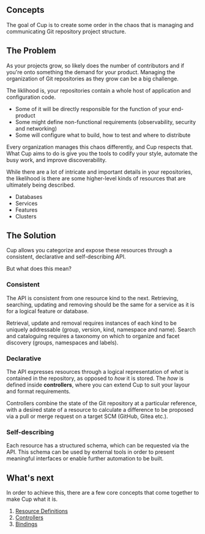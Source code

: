 Concepts
--------

The goal of Cup is to create some order in the chaos that is managing and communicating Git repository project structure.

## The Problem

As your projects grow, so likely does the number of contributors and if you're onto something the demand for your product.
Managing the organization of Git repositories as they grow can be a big challenge.

The liklihood is, your repositories contain a whole host of application and configuration code.
- Some of it will be directly responsible for the function of your end-product
- Some might define non-functional requirements (observability, security and networking)
- Some will configure what to build, how to test and where to distribute

Every organization manages this chaos differently, and Cup respects that.
What Cup aims to do is give you the tools to codify your style, automate the busy work, and improve discoverability.

While there are a lot of intricate and important details in your repositories, the likelihood is there are some higher-level kinds of resources that are ultimately being described.

- Databases
- Services
- Features
- Clusters

## The Solution

Cup allows you categorize and expose these resources through a consistent, declarative and self-describing API.

But what does this mean?

### Consistent

The API is consistent from one resource kind to the next.
Retrieving, searching, updating and removing should be the same for a service as it is for a logical feature or database.

Retrieval, update and removal requires instances of each kind to be uniquely addressable (group, version, kind, namespace and name).
Search and cataloguing requires a taxonomy on which to organize and facet discovery (groups, namespaces and labels).

### Declarative

The API expresses resources through a logical representation of _what_ is contained in the repository, as opposed to _how_ it is stored.
The _how_ is defined inside **controllers**, where you can extend Cup to suit your layour and format requirements.

Controllers combine the state of the Git repository at a particular reference, with a desired state of a resource to calculate a difference to be proposed via a pull or merge request on a target SCM (GitHub, Gitea etc.).

### Self-describing

Each resource has a structured schema, which can be requested via the API.
This schema can be used by external tools in order to present meaningful interfaces or enable further automation to be built.

## What's next

In order to achieve this, there are a few core concepts that come together to make Cup what it is.

1. [Resource Definitions](/concepts/definitions)
2. [Controllers](/concepts/controllers)
3. [Bindings](/concepts/bindings)
